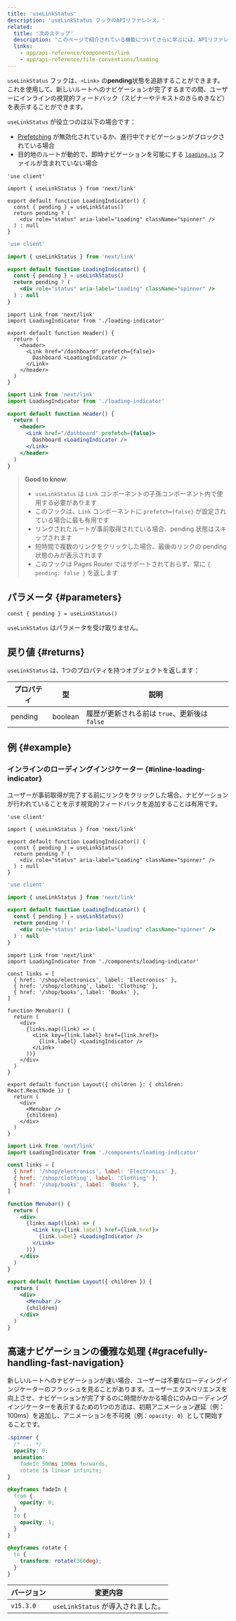 ```yaml
---
title: 'useLinkStatus'
description: 'useLinkStatus フックのAPIリファレンス。'
related:
  title: '次のステップ'
  description: 'このページで紹介されている機能についてさらに学ぶには、APIリファレンスを参照してください。'
  links:
    - app/api-reference/components/link
    - app/api-reference/file-conventions/loading
---
```


`useLinkStatus` フックは、`<Link>` の**pending**状態を追跡することができます。これを使用して、新しいルートへのナビゲーションが完了するまでの間、ユーザーにインラインの視覚的フィードバック（スピナーやテキストのきらめきなど）を表示することができます。

`useLinkStatus` が役立つのは以下の場合です：

- [Prefetching](/docs/app/building-your-application/routing/linking-and-navigating#2-prefetching) が無効化されているか、進行中でナビゲーションがブロックされている場合
- 目的地のルートが動的で、即時ナビゲーションを可能にする [`loading.js`](/docs/app/api-reference/file-conventions/loading) ファイルが含まれていない場合

<Tabs>
<TabItem value="tsx" label="TypeScript">

```tsx title="app/loading-indicator.tsx" switcher
'use client'

import { useLinkStatus } from 'next/link'

export default function LoadingIndicator() {
  const { pending } = useLinkStatus()
  return pending ? (
    <div role="status" aria-label="Loading" className="spinner" />
  ) : null
}
```

</TabItem>
<TabItem value="jsx" label="JavaScript">

```jsx title="app/loading-indicator.js" switcher
'use client'

import { useLinkStatus } from 'next/link'

export default function LoadingIndicator() {
  const { pending } = useLinkStatus()
  return pending ? (
    <div role="status" aria-label="Loading" className="spinner" />
  ) : null
}
```

</TabItem>
</Tabs>

<Tabs>
<TabItem value="tsx" label="TypeScript">

```tsx title="app/header.tsx" switcher
import Link from 'next/link'
import LoadingIndicator from './loading-indicator'

export default function Header() {
  return (
    <header>
      <Link href="/dashboard" prefetch={false}>
        Dashboard <LoadingIndicator />
      </Link>
    </header>
  )
}
```

</TabItem>
<TabItem value="jsx" label="JavaScript">

```jsx title="app/header.js" switcher
import Link from 'next/link'
import LoadingIndicator from './loading-indicator'

export default function Header() {
  return (
    <header>
      <Link href="/dashboard" prefetch={false}>
        Dashboard <LoadingIndicator />
      </Link>
    </header>
  )
}
```

</TabItem>
</Tabs>

> **Good to know**:
>
> - `useLinkStatus` は `Link` コンポーネントの子孫コンポーネント内で使用する必要があります
> - このフックは、`Link` コンポーネントに `prefetch={false}` が設定されている場合に最も有用です
> - リンクされたルートが事前取得されている場合、pending 状態はスキップされます
> - 短時間で複数のリンクをクリックした場合、最後のリンクの pending 状態のみが表示されます
> - このフックは Pages Router ではサポートされておらず、常に `{ pending: false }` を返します

## パラメータ {#parameters}

```tsx
const { pending } = useLinkStatus()
```

`useLinkStatus` はパラメータを受け取りません。

## 戻り値 {#returns}

`useLinkStatus` は、1つのプロパティを持つオブジェクトを返します：

| プロパティ | 型      | 説明                                          |
| ---------- | ------- | --------------------------------------------- |
| pending    | boolean | 履歴が更新される前は `true`、更新後は `false` |

## 例 {#example}

### インラインのローディングインジケーター {#inline-loading-indicator}

ユーザーが事前取得が完了する前にリンクをクリックした場合、ナビゲーションが行われていることを示す視覚的フィードバックを追加することは有用です。

<Tabs>
<TabItem value="tsx" label="TypeScript">

```tsx title="app/components/loading-indicator.tsx" switcher
'use client'

import { useLinkStatus } from 'next/link'

export default function LoadingIndicator() {
  const { pending } = useLinkStatus()
  return pending ? (
    <div role="status" aria-label="Loading" className="spinner" />
  ) : null
}
```

</TabItem>
<TabItem value="jsx" label="JavaScript">

```jsx title="app/components/loading-indicator.js" switcher
'use client'

import { useLinkStatus } from 'next/link'

export default function LoadingIndicator() {
  const { pending } = useLinkStatus()
  return pending ? (
    <div role="status" aria-label="Loading" className="spinner" />
  ) : null
}
```

</TabItem>
</Tabs>

<Tabs>
<TabItem value="tsx" label="TypeScript">

```tsx title="app/shop/layout.tsx" switcher
import Link from 'next/link'
import LoadingIndicator from './components/loading-indicator'

const links = [
  { href: '/shop/electronics', label: 'Electronics' },
  { href: '/shop/clothing', label: 'Clothing' },
  { href: '/shop/books', label: 'Books' },
]

function Menubar() {
  return (
    <div>
      {links.map((link) => (
        <Link key={link.label} href={link.href}>
          {link.label} <LoadingIndicator />
        </Link>
      ))}
    </div>
  )
}

export default function Layout({ children }: { children: React.ReactNode }) {
  return (
    <div>
      <Menubar />
      {children}
    </div>
  )
}
```

</TabItem>
<TabItem value="jsx" label="JavaScript">

```jsx title="app/shop/layout.js" switcher
import Link from 'next/link'
import LoadingIndicator from './components/loading-indicator'

const links = [
  { href: '/shop/electronics', label: 'Electronics' },
  { href: '/shop/clothing', label: 'Clothing' },
  { href: '/shop/books', label: 'Books' },
]

function Menubar() {
  return (
    <div>
      {links.map((link) => (
        <Link key={link.label} href={link.href}>
          {link.label} <LoadingIndicator />
        </Link>
      ))}
    </div>
  )
}

export default function Layout({ children }) {
  return (
    <div>
      <Menubar />
      {children}
    </div>
  )
}
```

</TabItem>
</Tabs>

## 高速ナビゲーションの優雅な処理 {#gracefully-handling-fast-navigation}

新しいルートへのナビゲーションが速い場合、ユーザーは不要なローディングインジケーターのフラッシュを見ることがあります。ユーザーエクスペリエンスを向上させ、ナビゲーションが完了するのに時間がかかる場合にのみローディングインジケーターを表示するための1つの方法は、初期アニメーション遅延（例：100ms）を追加し、アニメーションを不可視（例：`opacity: 0`）として開始することです。

```css title="app/styles/global.css"
.spinner {
  /* ... */
  opacity: 0;
  animation:
    fadeIn 500ms 100ms forwards,
    rotate 1s linear infinite;
}

@keyframes fadeIn {
  from {
    opacity: 0;
  }
  to {
    opacity: 1;
  }
}

@keyframes rotate {
  to {
    transform: rotate(360deg);
  }
}
```

| バージョン | 変更内容                           |
| ---------- | ---------------------------------- |
| `v15.3.0`  | `useLinkStatus` が導入されました。 |
